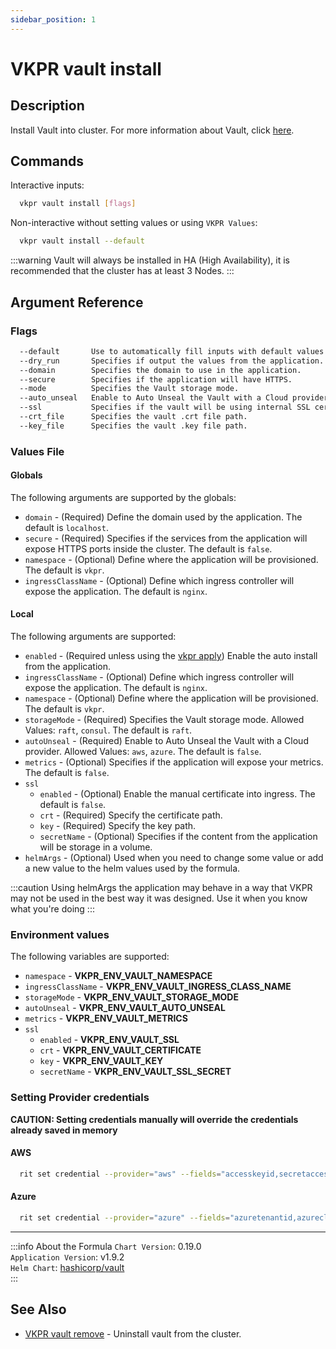 ```yaml
---
sidebar_position: 1
---
```


# VKPR vault install

## Description

Install Vault into cluster. For more information about Vault, click [here](https://www.vaultproject.io/).

## Commands

Interactive inputs:

```bash
  vkpr vault install [flags]
```

Non-interactive without setting values or using `VKPR Values`:

```bash
  vkpr vault install --default
```

:::warning
Vault will always be installed in HA (High Availability), it is recommended that the cluster has at least 3 Nodes.
:::

## Argument Reference

### Flags

```sh
  --default       Use to automatically fill inputs with default values.
  --dry_run       Specifies if output the values from the application.
  --domain        Specifies the domain to use in the application.
  --secure        Specifies if the application will have HTTPS.
  --mode          Specifies the Vault storage mode.
  --auto_unseal   Enable to Auto Unseal the Vault with a Cloud provider.
  --ssl           Specifies if the vault will be using internal SSL certificates
  --crt_file      Specifies the vault .crt file path.
  --key_file      Specifies the vault .key file path.
```

### Values File

#### Globals

The following arguments are supported by the globals:

- `domain` - (Required) Define the domain used by the application. The default is `localhost`.
- `secure` - (Required) Specifies if the services from the application will expose HTTPS ports inside the cluster. The default is `false`.
- `namespace` - (Optional) Define where the application will be provisioned. The default is `vkpr`.
- `ingressClassName` - (Optional) Define which ingress controller will expose the application. The default is `nginx`.

#### Local

The following arguments are supported:

- `enabled` - (Required unless using the [vkpr apply](/docs/commands/apply)) Enable the auto install from the application.
- `ingressClassName` - (Optional) Define which ingress controller will expose the application. The default is `nginx`.
- `namespace` - (Optional) Define where the application will be provisioned. The default is `vkpr`.
- `storageMode` - (Required) Specifies the Vault storage mode. Allowed Values: `raft`, `consul`. The default is `raft`.
- `autoUnseal` - (Required) Enable to Auto Unseal the Vault with a Cloud provider. Allowed Values: `aws`, `azure`. The default is `false`.
- `metrics` - (Optional) Specifies if the application will expose your metrics. The default is `false`.
- `ssl`
  - `enabled` - (Optional) Enable the manual certificate into ingress. The default is `false`.
  - `crt` - (Required) Specify the certificate path.
  - `key` - (Required) Specify the key path.
  - `secretName` - (Optional) Specifies if the content from the application will be storage in a volume.
- `helmArgs` - (Optional) Used when you need to change some value or add a new value to the helm values used by the formula.

:::caution
Using helmArgs the application may behave in a way that VKPR may not be used in the best way it was designed.
Use it when you know what you're doing
:::

### Environment values

The following variables are supported:

- `namespace` - **VKPR_ENV_VAULT_NAMESPACE**
- `ingressClassName` - **VKPR_ENV_VAULT_INGRESS_CLASS_NAME**
- `storageMode` - **VKPR_ENV_VAULT_STORAGE_MODE**
- `autoUnseal` - **VKPR_ENV_VAULT_AUTO_UNSEAL**
- `metrics` - **VKPR_ENV_VAULT_METRICS**
- `ssl`
  - `enabled` - **VKPR_ENV_VAULT_SSL**
  - `crt` - **VKPR_ENV_VAULT_CERTIFICATE**
  - `key` - **VKPR_ENV_VAULT_KEY**
  - `secretName` - **VKPR_ENV_VAULT_SSL_SECRET**

### Setting Provider credentials

**CAUTION: Setting credentials manually will override the credentials already saved in memory**

#### AWS

```bash
  rit set credential --provider="aws" --fields="accesskeyid,secretaccesskey,region,kmskeyid,kmsendpoint" --values="your-accesskey,your-secretaccess,your-region,your-kmskeyid,your-kmsendpoint"
```

#### Azure

```bash
  rit set credential --provider="azure" --fields="azuretenantid,azureclientid,azureclientsecret,vaultazurekeyvaultvaultname,vaultazurekeyvaultkeyname" --values="your-azuretenantid,your-azureclientid,your-azureclientsecret,your-vaultazurekeyvaultvaultname,your-vaultazurekeyvaultkeyname,"
```

---

:::info About the Formula
`Chart Version`: 0.19.0 <br/>
`Application Version`: v1.9.2 <br/>
`Helm Chart`: [hashicorp/vault](https://artifacthub.io/packages/helm/hashicorp/vault) <br/>
:::

## See Also

- [VKPR vault remove](/docs/commands/vault/remove) - Uninstall vault from the cluster.
